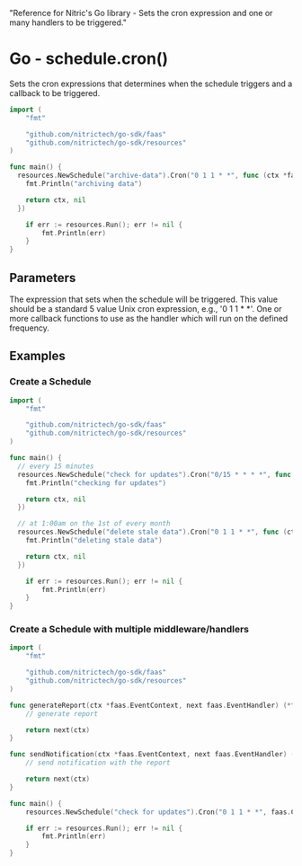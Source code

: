   "Reference for Nitric's Go library - Sets the cron expression and one or many handlers to be triggered."

# Go - schedule.cron()

Sets the cron expressions that determines when the schedule triggers and a callback to be triggered.

```go
import (
	"fmt"

	"github.com/nitrictech/go-sdk/faas"
	"github.com/nitrictech/go-sdk/resources"
)

func main() {
  resources.NewSchedule("archive-data").Cron("0 1 1 * *", func (ctx *faas.EventContext, _ faas.EventHandler) (*faas.EventContext, error) {
    fmt.Println("archiving data")

    return ctx, nil
  })

	if err := resources.Run(); err != nil {
		fmt.Println(err)
	}
}
```

## Parameters

<Properties>
  <Property name="expression" required type="string">
    The expression that sets when the schedule will be triggered. This value
    should be a standard 5 value Unix cron expression, e.g., '0 1 1 * *'.
  </Property>
  <Property name="middleware" required type="EventMiddleware">
    One or more callback functions to use as the handler which will run on the
    defined frequency.
  </Property>
</Properties>

## Examples

### Create a Schedule

```go
import (
	"fmt"

	"github.com/nitrictech/go-sdk/faas"
	"github.com/nitrictech/go-sdk/resources"
)

func main() {
  // every 15 minutes
  resources.NewSchedule("check for updates").Cron("0/15 * * * *", func (ctx *faas.EventContext, _ faas.EventHandler) (*faas.EventContext, error) {
    fmt.Println("checking for updates")

    return ctx, nil
  })

  // at 1:00am on the 1st of every month
  resources.NewSchedule("delete stale data").Cron("0 1 1 * *", func (ctx *faas.EventContext, _ faas.EventHandler) (*faas.EventContext, error) {
    fmt.Println("deleting stale data")

    return ctx, nil
  })

	if err := resources.Run(); err != nil {
		fmt.Println(err)
	}
}
```

### Create a Schedule with multiple middleware/handlers

```go
import (
	"fmt"

	"github.com/nitrictech/go-sdk/faas"
	"github.com/nitrictech/go-sdk/resources"
)

func generateReport(ctx *faas.EventContext, next faas.EventHandler) (*faas.EventContext, error) {
	// generate report

	return next(ctx)
}

func sendNotification(ctx *faas.EventContext, next faas.EventHandler) (*faas.EventContext, error) {
	// send notification with the report

	return next(ctx)
}

func main() {
	resources.NewSchedule("check for updates").Cron("0 1 1 * *", faas.ComposeEventMiddleware(generateReport, sendNotification))

	if err := resources.Run(); err != nil {
		fmt.Println(err)
	}
}
```
